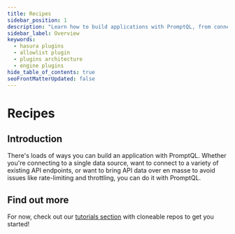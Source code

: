 ```yaml
---
title: Recipes
sidebar_position: 1
description: "Learn how to build applications with PromptQL, from connecting to data sources to handling API data."
sidebar_label: Overview
keywords:
  - hasura plugins
  - allowlist plugin
  - plugins architecture
  - engine plugins
hide_table_of_contents: true
seoFrontMatterUpdated: false
---
```



# Recipes

## Introduction

There's loads of ways you can build an application with PromptQL. Whether you're connecting to a single data source,
want to connect to a variety of existing API endpoints, or want to bring API data over en masse to avoid issues like
rate-limiting and throttling, you can do it with PromptQL.

## Find out more

For now, check out our [tutorials section](/recipes/tutorials/index.mdx) with cloneable repos to get you started!
